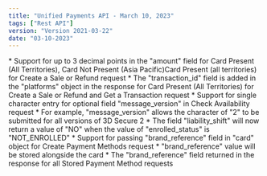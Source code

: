 ```yaml
---
title: "Unified Payments API - March 10, 2023"
tags: ["Rest API"]
version: "Version 2021-03-22"
date: "03-10-2023"
---
```


<ReleaseNoteSection title="Transactions">
    <ReleaseNoteDetail type="added">
        * Support for up to 3 decimal points in the "amount" field for Card Present (All Territories), Card Not Present (Asia Pacific)Card Present (all territories) for Create a Sale or Refund request
        * The "transaction_id" field is added in the "platforms" object in the response for Card Present (All Territories) for Create a Sale or Refund and Get a Transaction request
    </ReleaseNoteDetail>
</ReleaseNoteSection>

<ReleaseNoteSection title="Authentications">
    <ReleaseNoteDetail type="added">
        * Support for single character entry for optional field "message_version" in Check Availability request
            * For example, "message_version" allows the character of "2" to be submitted for all versions of 3D Secure 2
    </ReleaseNoteDetail>
    <ReleaseNoteDetail type="changed">
        * The field "liability_shift" will now return a value of "NO" when the value of "enrolled_status" is "NOT_ENROLLED"
    </ReleaseNoteDetail>
</ReleaseNoteSection>

<ReleaseNoteSection title="Stored Payment Methods">
    <ReleaseNoteDetail type="added">
        * Support for passing "brand_reference" field in "card" object for Create Payment Methods request
            * "brand_reference" value will be stored alongside the card
        * The "brand_reference" field returned in the response for all Stored Payment Method requests
    </ReleaseNoteDetail>
</ReleaseNoteSection>